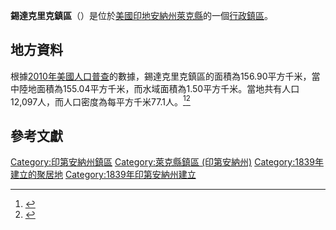 {{noteTA
|G1=USState
|G2=地名
|G3=Unit
}}
{{Infobox settlement
|official_name            = 錫達克里克鎮區
|native_name = Cedar Creek Township
|settlement_type          = [[行政鎮區|行政鎮區]]
|image_skyline            = Barns at the Buckley Homestead.jpg
|imagesize                = 250px
|image_map                = Map highlighting Cedar Creek Township, Lake County, Indiana.svg
|mapsize                  = 250px
|pushpin_map  =USA Indiana
|pushpin_label = 錫達克里克鎮區
|pushpin_label_position   = top
|pushpin_map_caption      = 錫達克里克鎮區在印地安納州的位置
|subdivision_type         = [[世界政區索引|國家]]
|subdivision_type1        = [[美国州份|州份]]
|subdivision_type2        = [[印地安納州行政区划|縣]]
|subdivision_name         = [[美国|美国]]
|subdivision_name1        = [[印地安納州|印地安納州]]
|subdivision_name2        = [[萊克縣_(印地安納州)|萊克縣]]
|elevation_ft             = 636
|elevation_m              = 194
|timezone                 = 
|area_total_km2           = 156.90
|area_land_km2            = 155.04
|area_water_km2           = 1.50
|area_total_sq_mi         = 
|area_land_sq_mi          = 
|area_water_sq_mi         = 
|population_as_of         = [[2010年美國人口普查|2010]]
|population_footnotes     = 
|population_total         = 12097
|population_density_km2   = auto
|population_density_sq_mi = auto
|utc_offset               = 
|coordinates              = {{coord|41|15|17|N|87|22|43|W|display=inline,title}}
| coor_pinpoint           = 
| coordinates_footnotes   = 
|timezone_DST             = 
|utc_offset_DST           = 
|postal_code_type         = [[美國郵區編號|郵區編號]]
|postal_code              = 
|area_code                = 
|blank_name = [[地名信息系统|GNIS ID]]
|blank_info = 453171
}}
'''錫達克里克鎮區'''（{{lang-en|Cedar Creek Township}}）是位於[[美國|美國]][[印地安納州|印地安納州]][[萊克縣_(印地安納州)|萊克縣]]的一個[[行政鎮區|行政鎮區]]。

== 地方資料 ==
根據[[2010年美國人口普查|2010年美國人口普查]]的數據，錫達克里克鎮區的面積為156.90平方千米，當中陸地面積為155.04平方千米，而水域面積為1.50平方千米。當地共有人口12,097人，而人口密度為每平方千米77.1人。<ref name="GR8">{{cite web|url=http://factfinder2.census.gov|publisher=[[美国人口调查局|美国人口调查局]]|accessdate=2011-05-14|title=American FactFinder|archive-date=2013-09-11|archive-url=https://web.archive.org/web/20130911234518/http://factfinder2.census.gov/|dead-url=no}}</ref><ref>{{cite web|url=https://www.citypopulation.de/en/usa/illinois/admin/|title=USA: Illinois (Counties and Townships) - City Population|access-date=2020-07-31|archive-date=2020-04-22|archive-url=https://web.archive.org/web/20200422090607/https://www.citypopulation.de/en/usa/illinois/admin/|dead-url=no}}</ref>

== 參考文獻 ==
{{reflist}}

{{萊克縣 (印地安納州)}}
{{Authority control}}

{{DEFAULTSORT:Cedar Creek Township}}
[[Category:印第安納州鎮區|Category:印第安納州鎮區]]
[[Category:萊克縣鎮區_(印第安納州)|Category:萊克縣鎮區 (印第安納州)]]
[[Category:1839年建立的聚居地|Category:1839年建立的聚居地]]
[[Category:1839年印第安納州建立|Category:1839年印第安納州建立]]

{{Indiana-geo-stub}}